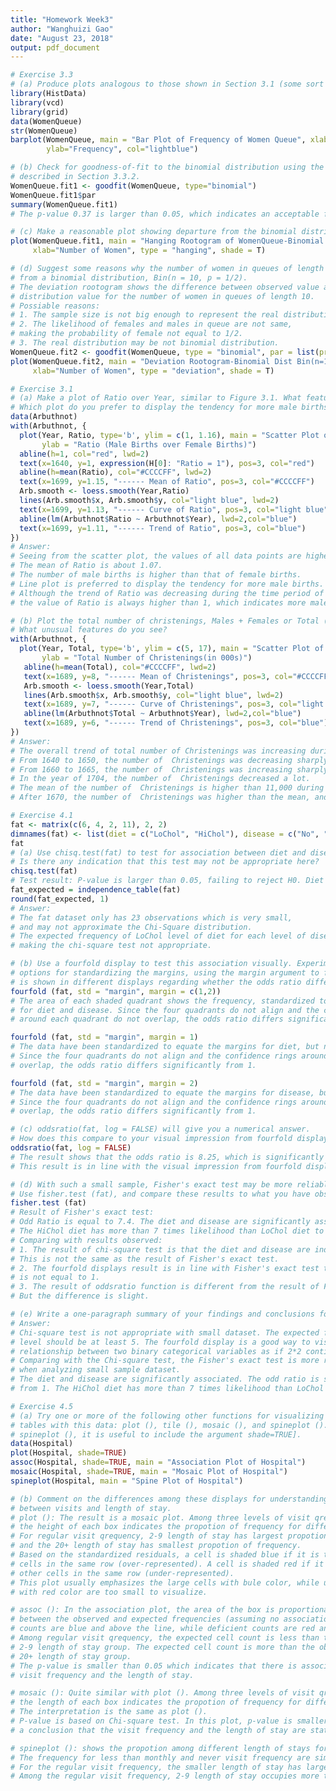 ```yaml
---
title: "Homework Week3"
author: "Wanghuizi Gao"
date: "August 23, 2018"
output: pdf_document
---
```

```r
# Exercise 3.3
# (a) Produce plots analogous to those shown in Section 3.1 (some sort of bar graph of frequencies).
library(HistData)
library(vcd)
library(grid)
data(WomenQueue)
str(WomenQueue)
barplot(WomenQueue, main = "Bar Plot of Frequency of Women Queue", xlab="Number of Women",
        ylab="Frequency", col="lightblue")

# (b) Check for goodness-of-fit to the binomial distribution using the goodfit () methods 
# described in Section 3.3.2.
WomenQueue.fit1 <- goodfit(WomenQueue, type="binomial")
WomenQueue.fit1$par
summary(WomenQueue.fit1)
# The p-value 0.37 is larger than 0.05, which indicates an acceptable fit for binomial distribution.

# (c) Make a reasonable plot showing departure from the binomial distribution.
plot(WomenQueue.fit1, main = "Hanging Rootogram of WomenQueue-Binomial Dist", 
     xlab="Number of Women", type = "hanging", shade = T)

# (d) Suggest some reasons why the number of women in queues of length 10 might depart 
# from a binomial distribution, Bin(n = 10, p = 1/2).
# The deviation rootogram shows the difference between observed value and the binomial 
# distribution value for the number of women in queues of length 10.
# Possiable reasons:
# 1. The sample size is not big enough to represent the real distribution.
# 2. The likelihood of females and males in queue are not same, 
# making the probability of female not equal to 1/2. 
# 3. The real distribution may be not binomial distribution.
WomenQueue.fit2 <- goodfit(WomenQueue, type = "binomial", par = list(prob = .5, size = 10))
plot(WomenQueue.fit2, main = "Deviation Rootogram-Binomial Dist Bin(n=10,p=0.5)", 
     xlab="Number of Women", type = "deviation", shade = T)
```
```r
# Exercise 3.1 
# (a) Make a plot of Ratio over Year, similar to Figure 3.1. What features stand out? 
# Which plot do you prefer to display the tendency for more male births?
data(Arbuthnot)
with(Arbuthnot, {
  plot(Year, Ratio, type='b', ylim = c(1, 1.16), main = "Scatter Plot of Arbuthnot Birth Ratio", 
       ylab = "Ratio (Male Births over Female Births)")
  abline(h=1, col="red", lwd=2)
  text(x=1640, y=1, expression(H[0]: "Ratio = 1"), pos=3, col="red")
  abline(h=mean(Ratio), col="#CCCCFF", lwd=2)
  text(x=1699, y=1.15, "------ Mean of Ratio", pos=3, col="#CCCCFF")
  Arb.smooth <- loess.smooth(Year,Ratio)
  lines(Arb.smooth$x, Arb.smooth$y, col="light blue", lwd=2)
  text(x=1699, y=1.13, "------ Curve of Ratio", pos=3, col="light blue")
  abline(lm(Arbuthnot$Ratio ~ Arbuthnot$Year), lwd=2,col="blue")
  text(x=1699, y=1.11, "------ Trend of Ratio", pos=3, col="blue")
})
# Answer: 
# Seeing from the scatter plot, the values of all data points are higher than 1. 
# The mean of Ratio is about 1.07. 
# The number of male births is higher than that of female births.
# Line plot is preferred to display the tendency for more male births. 
# Although the trend of Ratio was decreasing during the time period of this dataset,
# the value of Ratio is always higher than 1, which indicates more male births. 

# (b) Plot the total number of christenings, Males + Females or Total (in 000s) over time. 
# What unusual features do you see?
with(Arbuthnot, {
  plot(Year, Total, type='b', ylim = c(5, 17), main = "Scatter Plot of Arbuthnot Christening", 
       ylab = "Total Number of Christenings(in 000s)")
   abline(h=mean(Total), col="#CCCCFF", lwd=2)
   text(x=1689, y=8, "------ Mean of Christenings", pos=3, col="#CCCCFF")
   Arb.smooth <- loess.smooth(Year,Total)
   lines(Arb.smooth$x, Arb.smooth$y, col="light blue", lwd=2)
   text(x=1689, y=7, "------ Curve of Christenings", pos=3, col="light blue")
   abline(lm(Arbuthnot$Total ~ Arbuthnot$Year), lwd=2,col="blue")
   text(x=1689, y=6, "------ Trend of Christenings", pos=3, col="blue")
})
# Answer: 
# The overall trend of total number of Christenings was increasing during the research time period.
# From 1640 to 1650, the number of  Christenings was decreasing sharply to the lowest point.
# From 1660 to 1665, the number of  Christenings was increasing sharply.
# In the year of 1704, the number of  Christenings decreased a lot.
# The mean of the number of  Christenings is higher than 11,000 during the research time period.
# After 1670, the number of  Christenings was higher than the mean, and increased faster than before.
```
```r
# Exercise 4.1
fat <- matrix(c(6, 4, 2, 11), 2, 2)
dimnames(fat) <- list(diet = c("LoChol", "HiChol"), disease = c("No", "Yes"))
fat
# (a) Use chisq.test(fat) to test for association between diet and disease. 
# Is there any indication that this test may not be appropriate here?
chisq.test(fat)
# Test result: P-value is larger than 0.05, failing to reject H0. Diet and disease are independent.
fat_expected = independence_table(fat)
round(fat_expected, 1)
# Answer: 
# The fat dataset only has 23 observations which is very small, 
# and may not approximate the Chi-Square distribution.
# The expected frequency of LoChol level of diet for each level of disease is smaller than 5, 
# making the chi-square test not appropriate.

# (b) Use a fourfold display to test this association visually. Experiment with the different 
# options for standardizing the margins, using the margin argument to fourfold (). What evidence 
# is shown in different displays regarding whether the odds ratio differs significantly from 1?
fourfold (fat, std = "margin", margin = c(1,2))
# The area of each shaded quadrant shows the frequency, standardized to equate the margins 
# for diet and disease. Since the four quadrants do not align and the confidence rings 
# around each quadrant do not overlap, the odds ratio differs significantly from 1.

fourfold (fat, std = "margin", margin = 1)
# The data have been standardized to equate the margins for diet, but not for disease. 
# Since the four quadrants do not align and the confidence rings around each quadrant do not 
# overlap, the odds ratio differs significantly from 1.

fourfold (fat, std = "margin", margin = 2)
# The data have been standardized to equate the margins for disease, but not for diet. 
# Since the four quadrants do not align and the confidence rings around each quadrant do not 
# overlap, the odds ratio differs significantly from 1.

# (c) oddsratio(fat, log = FALSE) will give you a numerical answer. 
# How does this compare to your visual impression from fourfold displays?
oddsratio(fat, log = FALSE)
# The result shows that the odds ratio is 8.25, which is significantly different from 1. 
# This result is in line with the visual impression from fourfold displays.

# (d) With such a small sample, Fisher's exact test may be more reliable for statistical inference. 
# Use fisher.test (fat), and compare these results to what you have observed before.
fisher.test (fat)
# Result of Fisher's exact test:
# Odd Ratio is equal to 7.4. The diet and disease are significantly associated. 
# The HiChol diet has more than 7 times likelihood than LoChol diet to get disease.
# Comparing with results observed:
# 1. The result of chi-square test is that the diet and disease are independent. 
# This is not the same as the result of Fisher's exact test. 
# 2. The fourfold displays result is in line with Fisher's exact test that the odds ratio 
# is not equal to 1.
# 3. The result of oddsratio function is different from the result of Fisher's exact test. 
# But the difference is slight.

# (e) Write a one-paragraph summary of your findings and conclusions for this data set
# Answer: 
# Chi-square test is not appropriate with small dataset. The expected frequency of each 
# level should be at least 5. The fourfold display is a good way to visualize the 
# relationship between two binary categorical variables as if 2*2 contingency table.
# Comparing with the Chi-square test, the Fisher's exact test is more reliable 
# when analyzing small sample dataset.
# The diet and disease are significantly associated. The odd ratio is significantly different 
# from 1. The HiChol diet has more than 7 times likelihood than LoChol diet to get disease.
```
```r
# Exercise 4.5
# (a) Try one or more of the following other functions for visualizing two-way contingency 
# tables with this data: plot (), tile (), mosaic (), and spineplot (). [For all except 
# spineplot (), it is useful to include the argument shade=TRUE].
data(Hospital)
plot(Hospital, shade=TRUE)
assoc(Hospital, shade=TRUE, main = "Association Plot of Hospital")
mosaic(Hospital, shade=TRUE, main = "Mosaic Plot of Hospital")
spineplot(Hospital, main = "Spine Plot of Hospital")

# (b) Comment on the differences among these displays for understanding the relation 
# between visits and length of stay.
# plot (): The result is a mosaic plot. Among three levels of visit qrequency (each column), 
# the height of each box indicates the propotion of frequency for different level of length of stay.
# For regular visit qrequency, 2-9 length of stay has largest propotion of frequency, 
# and the 20+ length of stay has smallest propotion of frequency.
# Based on the standardized residuals, a cell is shaded blue if it is taller than the other 
# cells in the same row (over-represented). A cell is shaded red if it is shorter than the 
# other cells in the same row (under-represented).
# This plot usually emphasizes the large cells with bule color, while unusually small cells 
# with red color are too small to visualize.

# assoc (): In the association plot, the area of the box is proportional to the difference 
# between the observed and expected frequencies (assuming no association). The excess observed 
# counts are blue and above the line, while deficient counts are red and below the line.
# Among regular visit qrequency, the expected cell count is less than the observed for the 
# 2-9 length of stay group. The expected cell count is more than the observed for the 
# 20+ length of stay group.
# The p-value is smaller than 0.05 which indicates that there is association between 
# visit frequency and the length of stay.

# mosaic (): Quite similar with plot (). Among three levels of visit qrequency (each row), 
# the length of each box indicates the propotion of frequency for different level of length of stay.
# The interpretation is the same as plot ().
# P-value is based on Chi-square test. In this plot, p-value is smaller than 0.05. We can draw 
# a conclusion that the visit frequency and the length of stay are statistically associated.

# spineplot (): shows the propotion among different length of stays for each level of visit frequency.
# The frequency for less than monthly and never visit frequency are similar. 
# For the regular visit frequency, the smaller length of stay has larger frequency.
# Among the regular visit frequency, 2-9 length of stay occupies more than 60%.
```

